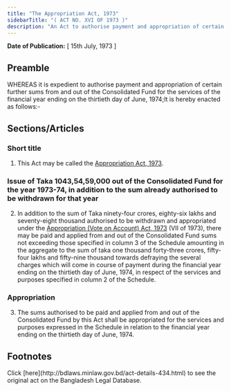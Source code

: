 ```yaml
---
title: "The Appropriation Act, 1973"
sidebarTitle: "( ACT NO. XVI OF 1973 )"
description: "An Act to authorise payment and appropriation of certain further sums from and out of the Consolidated Fund for the services of the financial year ending on the thirtieth day of June, 1974."
---
```


**Date of Publication:** [ 15th July, 1973 ]

## Preamble

WHEREAS it is expedient to authorise payment and appropriation of certain further sums from and out of the Consolidated Fund for the services of the financial year ending on the thirtieth day of June, 1974;It is hereby enacted as follows:-

## Sections/Articles

### Short title

1. This Act may be called the [Appropriation Act, 1973](/laws/act-434 "Appropriation Act, 1973").

### Issue of Taka 1043,54,59,000 out of the Consolidated Fund for the year 1973-74, in addition to the sum already authorised to be withdrawn for that year

2. In addition to the sum of Taka ninety-four crores, eighty-six lakhs and seventy-eight thousand authorised to be withdrawn and appropriated under the [Appropriation (Vote on Account) Act, 1973](/laws/act-429 "Appropriation (Vote on Account) Act, 1973") (VII of 1973), there may be paid and applied from and out of the Consolidated Fund sums not exceeding those specified in column 3 of the Schedule amounting in the aggregate to the sum of taka one thousand forty-three crores, fifty-four lakhs and fifty-nine thousand towards defraying the several charges which will come in course of payment during the financial year ending on the thirtieth day of June, 1974, in respect of the services and purposes specified in column 2 of the Schedule.

### Appropriation

3. The sums authorised to be paid and applied from and out of the Consolidated Fund by this Act shall be appropriated for the services and purposes expressed in the Schedule in relation to the financial year ending on the thirtieth day of June, 1974.

## Footnotes

<Note>
  Click [here](http://bdlaws.minlaw.gov.bd/act-details-434.html) to see the original act on the Bangladesh Legal Database.
</Note>
